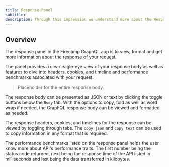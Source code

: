 ```yaml
---
title: Response Panel
subtitle:
description: Through this impression we understand more about the Response Panel in the GraphQL app of Firecamp
---
```


## Overview

The response panel in the Firecamp GraphQL app is to view, format and get more information about the response of your request.

The panel provides a clear eagle-eye view of your response body as well as features to dive into headers, cookies, and timeline and performance benchmarks associated with your request.

> Placeholder for the entire response body.

The response body can be presented as JSON or text by clicking the toggle buttons below the `Body` tab. With the options to copy, fold as well as word wrap if needed, the GraphQL response body can be viewed and formatted as needed.

The response headers, cookies, and timelines for the response can be viewed by toggling through tabs. The `copy json` and `copy text` can be used to copy information in any format that is required.

The performance benchmarks listed on the response panel helps the user know more about API's performance traits. The first number being the status code returned, next being the response time of the API listed in milliseconds and last being the data transferred in kilobytes.
